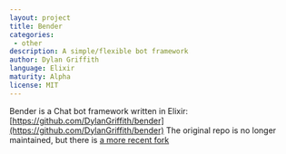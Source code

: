 ```yaml
---
layout: project
title: Bender
categories:
 - other
description: A simple/flexible bot framework
author: Dylan Griffith
language: Elixir
maturity: Alpha
license: MIT
---
```


Bender is a Chat bot framework written in Elixir: [https://github.com/DylanGriffith/bender](https://github.com/DylanGriffith/bender)
The original repo is no longer maintained, but there is [a more recent fork](https://github.com/lytedev/bender)
